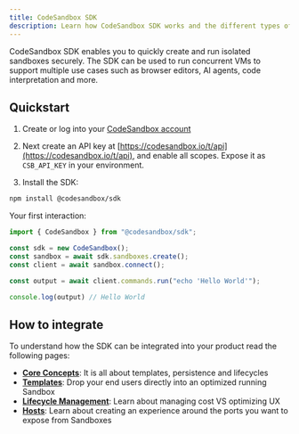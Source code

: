 ```yaml
---
title: CodeSandbox SDK
description: Learn how CodeSandbox SDK works and the different types of projects you can create and develop.
---
```



<Hero
  title="CodeSandbox SDK"
  subtitle="Programmatically spin up development environments"
/>

CodeSandbox SDK enables you to quickly create and run isolated sandboxes securely.
The SDK can be used to run concurrent VMs to support multiple use cases such as browser editors, AI agents, code interpretation and more.

## Quickstart

1. Create or log into your [CodeSandbox account](https://codesandbox.io/signin)

2. Next create an API key at [https://codesandbox.io/t/api](https://codesandbox.io/t/api), and enable all scopes. Expose it as `CSB_API_KEY` in your environment.

3. Install the SDK:

```bash
npm install @codesandbox/sdk
```

Your first interaction:

```js
import { CodeSandbox } from "@codesandbox/sdk";

const sdk = new CodeSandbox();
const sandbox = await sdk.sandboxes.create();
const client = await sandbox.connect();

const output = await client.commands.run("echo 'Hello World'");

console.log(output) // Hello World
```

## How to integrate

To understand how the SDK can be integrated into your product read the following pages:

- [**Core Concepts**](/sdk/core-concepts.mdx): It is all about templates, persistence and lifecycles
- [**Templates**](/sdk/templates.mdx): Drop your end users directly into an optimized running Sandbox
- [**Lifecycle Management**](/sdk/manage-sandboxes.mdx): Learn about managing cost VS optimizing UX
- [**Hosts**](/sdk/sandbox-hosts.mdx): Learn about creating an experience around the ports you want to expose from Sandboxes
